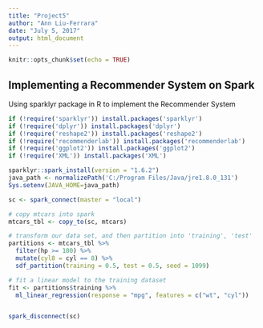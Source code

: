 ---
title: "Project5"
author: "Ann Liu-Ferrara"
date: "July 5, 2017"
output: html_document
---

```{r setup, include=FALSE}
knitr::opts_chunk$set(echo = TRUE)
```

## Implementing a Recommender System on Spark

Using sparklyr package in R to implement the Recommender System


```{r cars}
if (!require('sparklyr')) install.packages('sparklyr')
if (!require('dplyr')) install.packages('dplyr')
if (!require('reshape2')) install.packages('reshape2')
if (!require('recommenderlab')) install.packages('recommenderlab')
if (!require('ggplot2')) install.packages('ggplot2')
if (!require('XML')) install.packages('XML')

sparklyr::spark_install(version = "1.6.2")
java_path <- normalizePath('C:/Program Files/Java/jre1.8.0_131')
Sys.setenv(JAVA_HOME=java_path)

sc <- spark_connect(master = "local")

# copy mtcars into spark
mtcars_tbl <- copy_to(sc, mtcars)

# transform our data set, and then partition into 'training', 'test'
partitions <- mtcars_tbl %>%
  filter(hp >= 100) %>%
  mutate(cyl8 = cyl == 8) %>%
  sdf_partition(training = 0.5, test = 0.5, seed = 1099)

# fit a linear model to the training dataset
fit <- partitions$training %>%
  ml_linear_regression(response = "mpg", features = c("wt", "cyl"))


spark_disconnect(sc)
```


